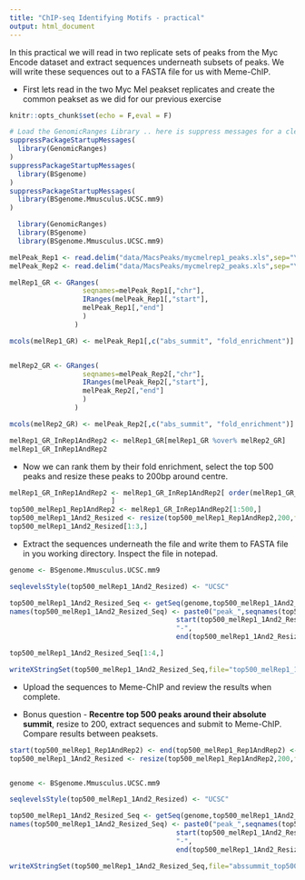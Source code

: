 ```yaml
---
title: "ChIP-seq Identifying Motifs - practical"
output: html_document
---
```


In this practical we will read in two replicate sets of peaks from the Myc Encode dataset and extract sequences underneath subsets of peaks. We will write these sequences out to a FASTA file for us with Meme-ChIP.

* First lets read in the two Myc Mel peakset replicates and create the common peakset as we did for our previous exercise


```r
knitr::opts_chunk$set(echo = F,eval = F)
```

```r
# Load the GenomicRanges Library .. here is suppress messages for a cleaner document
suppressPackageStartupMessages(
  library(GenomicRanges)
)
suppressPackageStartupMessages(
  library(BSgenome)
)
suppressPackageStartupMessages(
  library(BSgenome.Mmusculus.UCSC.mm9)
)

```
```r
  library(GenomicRanges)
  library(BSgenome)
  library(BSgenome.Mmusculus.UCSC.mm9)

```

```r

melPeak_Rep1 <- read.delim("data/MacsPeaks/mycmelrep1_peaks.xls",sep="\t",comment.char = "#")
melPeak_Rep2 <- read.delim("data/MacsPeaks/mycmelrep2_peaks.xls",sep="\t",comment.char = "#")

melRep1_GR <- GRanges(
                  seqnames=melPeak_Rep1[,"chr"],
                  IRanges(melPeak_Rep1[,"start"],
                  melPeak_Rep1[,"end"]
                  )
                )

mcols(melRep1_GR) <- melPeak_Rep1[,c("abs_summit", "fold_enrichment")]


melRep2_GR <- GRanges(
                  seqnames=melPeak_Rep2[,"chr"],
                  IRanges(melPeak_Rep2[,"start"],
                  melPeak_Rep2[,"end"]
                  )
                )

mcols(melRep2_GR) <- melPeak_Rep2[,c("abs_summit", "fold_enrichment")]

melRep1_GR_InRep1AndRep2 <- melRep1_GR[melRep1_GR %over% melRep2_GR]
melRep1_GR_InRep1AndRep2
```
* Now we can rank them by their fold enrichment, select the top 500 peaks and resize these peaks to 200bp around centre.

```r
melRep1_GR_InRep1AndRep2 <- melRep1_GR_InRep1AndRep2[ order(melRep1_GR_InRep1AndRep2$fold_enrichment,decreasing=T)
                         ]
top500_melRep1_Rep1AndRep2 <- melRep1_GR_InRep1AndRep2[1:500,]
top500_melRep1_1And2_Resized <- resize(top500_melRep1_Rep1AndRep2,200,fix = "center")
top500_melRep1_1And2_Resized[1:3,]
```
* Extract the sequences underneath the file and write them to FASTA file in you working directory. Inspect the file in notepad.

```r
genome <- BSgenome.Mmusculus.UCSC.mm9

seqlevelsStyle(top500_melRep1_1And2_Resized) <- "UCSC"

top500_melRep1_1And2_Resized_Seq <- getSeq(genome,top500_melRep1_1And2_Resized)
names(top500_melRep1_1And2_Resized_Seq) <- paste0("peak_",seqnames(top500_melRep1_1And2_Resized),"_",
                                         start(top500_melRep1_1And2_Resized),
                                         "-",
                                         end(top500_melRep1_1And2_Resized))

top500_melRep1_1And2_Resized_Seq[1:4,]

writeXStringSet(top500_melRep1_1And2_Resized_Seq,file="top500_melRep1_1And2.fa")
```

* Upload the sequences to Meme-ChIP and review the results when complete.

* Bonus question - **Recentre top 500 peaks around their absolute summit**, resize to 200, extract sequences and submit to Meme-ChIP. Compare results between peaksets.

```r

start(top500_melRep1_Rep1AndRep2) <- end(top500_melRep1_Rep1AndRep2) <- top500_melRep1_Rep1AndRep2$abs_summit
top500_melRep1_1And2_Resized <- resize(top500_melRep1_Rep1AndRep2,200,fix = "center")


genome <- BSgenome.Mmusculus.UCSC.mm9

seqlevelsStyle(top500_melRep1_1And2_Resized) <- "UCSC"

top500_melRep1_1And2_Resized_Seq <- getSeq(genome,top500_melRep1_1And2_Resized)
names(top500_melRep1_1And2_Resized_Seq) <- paste0("peak_",seqnames(top500_melRep1_1And2_Resized),"_",
                                         start(top500_melRep1_1And2_Resized),
                                         "-",
                                         end(top500_melRep1_1And2_Resized))

writeXStringSet(top500_melRep1_1And2_Resized_Seq,file="abssummit_top500_melRep1_1And2.fa")
```

